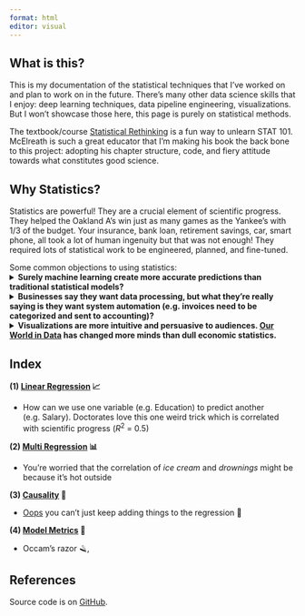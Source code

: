 ```yaml
---
format: html
editor: visual
---
```


## What is this?
This is my documentation of the statistical techniques that I've worked on and plan to work on in the future. There's many other data science skills that I enjoy: deep learning techniques, data pipeline engineering, visualizations. But I won't showcase those here, this page is purely on statistical methods. 

The textbook/course [Statistical Rethinking](https://oceanrep.geomar.de/id/eprint/55819/1/Statistical%20Rethinking%202nd%20Edition.pdf) is a fun way to unlearn STAT 101. McElreath is such a great educator that I'm making his book the back bone to this project: adopting his chapter structure, code, and fiery attitude towards what constitutes good science.

## Why Statistics?
Statistics are powerful! They are a crucial element of scientific progress. They helped the Oakland A's win just as many games as the Yankee's with 1/3 of the budget. Your insurance, bank loan, retirement savings, car, smart phone, all took a lot of human ingenuity but that was not enough! They required lots of statistical work to be engineered, planned, and fine-tuned. 

Some common objections to using statistics:
<details>
<summary>**Surely machine learning create more accurate predictions than traditional statistical models?**</summary>

Machine learning is far more powerful than all of the traditional statistical techniques, but it requires far more data and computation. But there worst feature is that most all deep learning techniques are black boxes. They don't tell you why they predict the things that they predict or what causes what (at least not yet). This is why science papers across all disciplines (including machine learning research) uses statistics to draw their conclusions.

Traditional statistical techniques are weaker, but that weakness means they are more understandable to us. That better understanding will allow us to understand our most complicated systems like LLM's, because after all they operate on the same fundamental probability engine.

</details>

<details>
<summary>**Businesses say they want data processing, but what they're really saying is they want system automation (e.g. invoices need to be categorized and sent to accounting)?**</summary>


Yes, businesses need lots of automation, but they also need help making decisions. Who to hire, who to let go, what product to sell, at what price to sell, to name a few. These decisions are in a weird gray zone, they require some human judgement but would benefit from computer aid. Statistics are the best set of tools for many of these problems. They allow both humans and computers to add their judgement's to an analysis, getting a better result than either would on their own.

</details>

<details>
<summary>**Visualizations are more intuitive and persuasive to audiences. [Our World in Data](https://ourworldindata.org/) has changed more minds than dull economic statistics.**</summary>


Visualizations are what got me interested in statistics in the first place! I love them and try to use them as often as I can. But they're severely constrained in what they can accomplish. You won't be able to easily show how mountain terrain, soil fertility, precipitation, and historical wealth all help predict countries GDP without showing your audience half a dozen maps. Statistical models do what we can't see in a way that we can still understand.

</details>



## Index

**(1) [Linear Regression](ch4_linear_regression_polished.qmd) 📈 ** 

- How can we use one variable (e.g. Education) to predict another (e.g. Salary). Doctorates love this one weird trick which is correlated with scientific progress ($R^2$ = 0.5)

**(2) [Multi Regression](ch5_multilinear.qmd) 📊 **

- You're worried that the correlation of *ice cream* and *drownings* might be because it's hot outside

**(3)️ [Causality](ch6_DAG.qmd) 🔀 **

- [Oops](https://x.com/robinhanson/status/1925009123675975702) you can't just keep adding things to the regression 🫣

**(4)️ [Model Metrics](ch7ModelComparison.qmd) 🎯 **

- Occam's razor 🪒, 

## References

Source code is on [GitHub](https://github.com/probably-jaden/Statistical-Rethinking).
